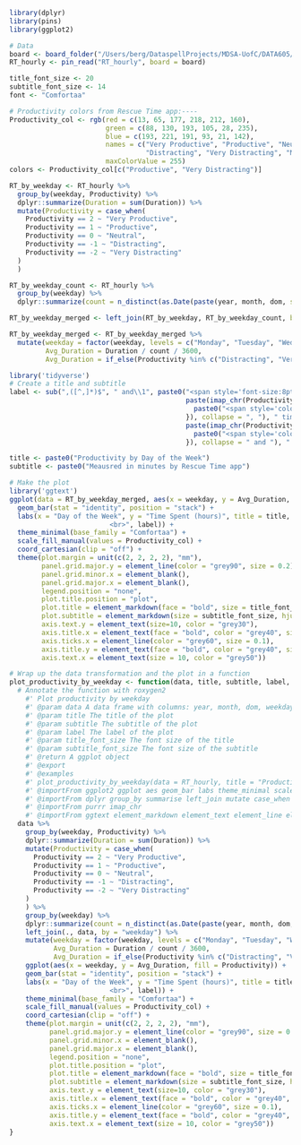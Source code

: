 
```r
library(dplyr)
library(pins)
library(ggplot2)
```

```r
# Data
board <- board_folder("/Users/berg/DataspellProjects/MDSA-UofC/DATA605/10_project/pins")
RT_hourly <- pin_read("RT_hourly", board = board)
```

```r
title_font_size <- 20
subtitle_font_size <- 14
font <- "Comfortaa"
```

```r
# Productivity colors from Rescue Time app:----
Productivity_col <- rgb(red = c(13, 65, 177, 218, 212, 160),
                        green = c(88, 130, 193, 105, 28, 235),
                        blue = c(193, 221, 191, 93, 21, 142),
                        names = c("Very Productive", "Productive", "Neutral",
                                  "Distracting", "Very Distracting", "Mobile Phone"),
                        maxColorValue = 255)
colors <- Productivity_col[c("Productive", "Very Distracting")]
```

```r
RT_by_weekday <- RT_hourly %>%
  group_by(weekday, Productivity) %>%
  dplyr::summarize(Duration = sum(Duration)) %>%
  mutate(Productivity = case_when(
    Productivity == 2 ~ "Very Productive",
    Productivity == 1 ~ "Productive",
    Productivity == 0 ~ "Neutral",
    Productivity == -1 ~ "Distracting",
    Productivity == -2 ~ "Very Distracting"
  )
  )

RT_by_weekday_count <- RT_hourly %>%
  group_by(weekday) %>%
  dplyr::summarize(count = n_distinct(as.Date(paste(year, month, dom, sep = "-"), format = "%Y-%m-%d")))

RT_by_weekday_merged <- left_join(RT_by_weekday, RT_by_weekday_count, by = "weekday")

RT_by_weekday_merged <- RT_by_weekday_merged %>%
  mutate(weekday = factor(weekday, levels = c("Monday", "Tuesday", "Wednesday", "Thursday", "Friday", "Saturday", "Sunday")),
         Avg_Duration = Duration / count / 3600,
         Avg_Duration = if_else(Productivity %in% c("Distracting", "Very Distracting"), -Avg_Duration, Avg_Duration))
```

```r
library('tidyverse')
# Create a title and subtitle
label <- sub(",([^,]*)$", " and\\1", paste0("<span style='font-size:8pt;'>",
                                            paste(imap_chr(Productivity_col[-c(4:6)], function(color, name){
                                              paste0("<span style='color:", color, ";'>", name, "</span>")
                                            }), collapse = ", "), " time are shown as positive values. <br>",
                                            paste(imap_chr(Productivity_col[c(5,4)], function(color, name){
                                              paste0("<span style='color:", color, ";'>", name, "</span>")
                                            }), collapse = " and "), " time are shown as negative values. </span>"))

title <- paste0("Productivity by Day of the Week")
subtitle <- paste0("Meausred in minutes by Rescue Time app")

# Make the plot
library('ggtext')
ggplot(data = RT_by_weekday_merged, aes(x = weekday, y = Avg_Duration, fill = Productivity)) +
  geom_bar(stat = "identity", position = "stack") +
  labs(x = "Day of the Week", y = "Time Spent (hours)", title = title, subtitle = paste0("Measured with RescueTime <br>
                         <br>", label)) +
  theme_minimal(base_family = "Comfortaa") +
  scale_fill_manual(values = Productivity_col) +
  coord_cartesian(clip = "off") +
  theme(plot.margin = unit(c(2, 2, 2, 2), "mm"),
        panel.grid.major.y = element_line(color = "grey90", size = 0.2),
        panel.grid.minor.x = element_blank(),
        panel.grid.major.x = element_blank(),
        legend.position = "none",
        plot.title.position = "plot",
        plot.title = element_markdown(face = "bold", size = title_font_size, hjust = 0, color="grey10"),
        plot.subtitle = element_markdown(size = subtitle_font_size, hjust = 0, color="grey20"),
        axis.text.y = element_text(size=10, color = "grey30"),
        axis.title.x = element_text(face = "bold", color = "grey40", size = 10),
        axis.ticks.x = element_line(color = "grey60", size = 0.1),
        axis.title.y = element_text(face = "bold", color = "grey40", size = 10),
        axis.text.x = element_text(size = 10, color = "grey50"))
```


```r
# Wrap up the data transformation and the plot in a function
plot_productivity_by_weekday <- function(data, title, subtitle, label, title_font_size, subtitle_font_size){
  # Annotate the function with roxygen2
    #' Plot productivity by weekday
    #' @param data A data frame with columns: year, month, dom, weekday, Productivity, Duration
    #' @param title The title of the plot
    #' @param subtitle The subtitle of the plot
    #' @param label The label of the plot
    #' @param title_font_size The font size of the title
    #' @param subtitle_font_size The font size of the subtitle
    #' @return A ggplot object
    #' @export
    #' @examples
    #' plot_productivity_by_weekday(data = RT_hourly, title = "Productivity by Day of the Week", subtitle = "Measured in minutes by Rescue Time app", label = label, title_font_size = 12, subtitle_font_size = 10)
    #' @importFrom ggplot2 ggplot aes geom_bar labs theme_minimal scale_fill_manual coord_cartesian theme element_line element_blank element_text element_markdown unit
    #' @importFrom dplyr group_by summarise left_join mutate case_when n_distinct as_date
    #' @importFrom purrr imap_chr
    #' @importFrom ggtext element_markdown element_text element_line element_blank unit
  data %>%
    group_by(weekday, Productivity) %>%
    dplyr::summarize(Duration = sum(Duration)) %>%
    mutate(Productivity = case_when(
      Productivity == 2 ~ "Very Productive",
      Productivity == 1 ~ "Productive",
      Productivity == 0 ~ "Neutral",
      Productivity == -1 ~ "Distracting",
      Productivity == -2 ~ "Very Distracting"
    )
    ) %>%
    group_by(weekday) %>%
    dplyr::summarize(count = n_distinct(as.Date(paste(year, month, dom, sep = "-"), format = "%Y-%m-%d"))) %>%
    left_join(., data, by = "weekday") %>%
    mutate(weekday = factor(weekday, levels = c("Monday", "Tuesday", "Wednesday", "Thursday", "Friday", "Saturday", "Sunday")),
           Avg_Duration = Duration / count / 3600,
           Avg_Duration = if_else(Productivity %in% c("Distracting", "Very Distracting"), -Avg_Duration, Avg_Duration)) %>%
    ggplot(aes(x = weekday, y = Avg_Duration, fill = Productivity)) +
    geom_bar(stat = "identity", position = "stack") +
    labs(x = "Day of the Week", y = "Time Spent (hours)", title = title, subtitle = paste0("Measured with RescueTime <br>
                         <br>", label)) +
    theme_minimal(base_family = "Comfortaa") +
    scale_fill_manual(values = Productivity_col) +
    coord_cartesian(clip = "off") +
    theme(plot.margin = unit(c(2, 2, 2, 2), "mm"),
          panel.grid.major.y = element_line(color = "grey90", size = 0.2),
          panel.grid.minor.x = element_blank(),
          panel.grid.major.x = element_blank(),
          legend.position = "none",
          plot.title.position = "plot",
          plot.title = element_markdown(face = "bold", size = title_font_size, hjust = 0, color="grey10"),
          plot.subtitle = element_markdown(size = subtitle_font_size, hjust = 0, color="grey20"),
          axis.text.y = element_text(size=10, color = "grey30"),
          axis.title.x = element_text(face = "bold", color = "grey40", size = 10),
          axis.ticks.x = element_line(color = "grey60", size = 0.1),
          axis.title.y = element_text(face = "bold", color = "grey40", size = 10),
          axis.text.x = element_text(size = 10, color = "grey50"))
}
```
